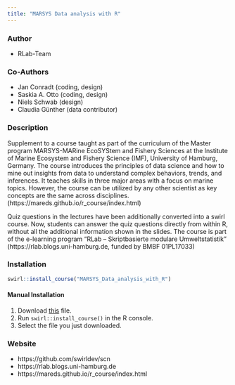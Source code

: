 ```yaml
---
title: "MARSYS Data analysis with R"
---
```


### Author

- RLab-Team

### Co-Authors

- Jan Conradt (coding, design)
- Saskia A. Otto (coding, design)
- Niels Schwab (design)
- Claudia Günther (data contributor)

### Description

Supplement to a course taught as part of the curriculum of the Master program MARSYS-MARine EcoSYStem and Fishery Sciences at the Institute of Marine Ecosystem and Fishery Science (IMF), University of Hamburg, Germany. The course introduces the principles of data science and how to mine out insights from data to understand complex behaviors, trends, and inferences. It teaches skills in three major areas with a focus on marine topics. However, the course can be utilized by any other scientist as key concepts are the same across disciplines. (https://mareds.github.io/r_course/index.html)

Quiz questions in the lectures have been additionally converted into a swirl course. Now, students can answer the quiz questions directly from within R, without all the additional information shown in the slides. The course is part of the e-learning program "RLab – Skriptbasierte modulare Umweltstatistik" (https://rlab.blogs.uni-hamburg.de, funded by BMBF 01PL17033)

### Installation

```r
swirl::install_course("MARSYS_Data_analysis_with_R")
```

#### Manual Installation

1. Download [this](http://swirlstats.com/scn/MARSYS_Data_analysis_with_R.swc) file.
2. Run `swirl::install_course()` in the R console.
3. Select the file you just downloaded.

### Website

- https://github.com/swirldev/scn
- https://rlab.blogs.uni-hamburg.de
- https://mareds.github.io/r_course/index.html
